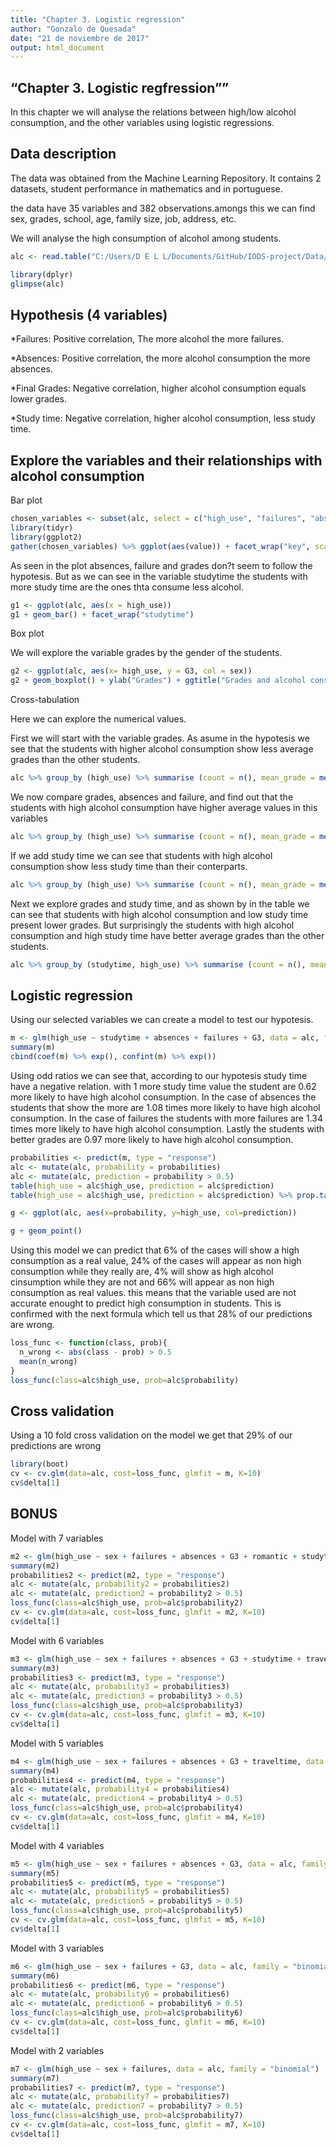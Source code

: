 ```yaml
---
title: "Chapter 3. Logistic regression"
author: "Gonzalo de Quesada"
date: "21 de noviembre de 2017"
output: html_document
---
```

## "Chapter 3. Logistic regfression""

In this chapter we will analyse the relations between high/low alcohol consumption, and the other variables using logistic regressions.

## Data description

The data was obtained from the Machine Learning Repository. It contains 2 datasets, student performance in mathematics and in portuguese. 

the data have 35 variables and 382 observations.amongs this we can find sex, grades, school, age, family size, job, address, etc.

We will analyse the high consumption of alcohol among students.

```r
alc <- read.table("C:/Users/D E L L/Documents/GitHub/IODS-project/Data/alc.csv", header = TRUE, sep = ",")

library(dplyr)
glimpse(alc)
```

## Hypothesis (4 variables)

*Failures: Positive correlation, The more alcohol the more failures.

*Absences: Positive correlation, the more alcohol consumption the more absences.

*Final Grades: Negative correlation, higher alcohol consumption equals lower grades.

*Study time: Negative correlation, higher alcohol consumption, less study time.

## Explore the variables and their relationships with alcohol consumption

Bar plot

```r
chosen_variables <- subset(alc, select = c("high_use", "failures", "absences", "G3", "studytime"))
library(tidyr)
library(ggplot2)
gather(chosen_variables) %>% ggplot(aes(value)) + facet_wrap("key", scales = "free") + geom_bar()
```

As seen in the plot absences, failure and grades don?t seem to follow the hypotesis. But as we can see in the variable studytime the students with more study time are the ones thta consume less alcohol.

```r
g1 <- ggplot(alc, aes(x = high_use))
g1 + geom_bar() + facet_wrap("studytime")
```

Box plot

We will explore the variable grades by the gender of the students.

```r
g2 <- ggplot(alc, aes(x= high_use, y = G3, col = sex))
g2 + geom_boxplot() + ylab("Grades") + ggtitle("Grades and alcohol consumption by gender")
```

Cross-tabulation

Here we can explore the numerical values.

First we will start with the variable grades. As asume in the hypotesis we see that the students with higher alcohol consumption show less average grades than the other students.

```r
alc %>% group_by (high_use) %>% summarise (count = n(), mean_grade = mean (G3))
```

We now compare grades, absences and failure, and find out that the students with high alcohol consumption have higher average values in this variables

```r
alc %>% group_by (high_use) %>% summarise (count = n(), mean_grade = mean (G3), mean_absences = mean(absences), mean_failures = mean(failures))
```

If we add study time we can see that students with high alcohol consumption show less study time than their conterparts.

```r
alc %>% group_by (high_use) %>% summarise (count = n(), mean_grade = mean (G3), mean_absences = mean(absences), mean_failures = mean(failures), mean_studytime = mean(studytime))
```

Next we explore grades and study time, and as shown by in the table we can see that students with high alcohol consumption and low study time present lower grades. But surprisingly the students with high alcohol consumption and high study time have better average grades than the other students.

```r
alc %>% group_by (studytime, high_use) %>% summarise (count = n(), mean_grade = mean (G3))
```

## Logistic regression

Using our selected variables we can create a model to test our hypotesis.

```r
m <- glm(high_use ~ studytime + absences + failures + G3, data = alc, family = "binomial")
summary(m)
cbind(coef(m) %>% exp(), confint(m) %>% exp())
```

Using odd ratios we can see that, according to our hypotesis study time have a negative relation. with 1 more study time value the student are 0.62 more likely to have high alcohol consumption.
In the case of absences the students that show the more are 1.08 times more likely to have high alcohol consumption.
In the case of failures the students with more failures are 1.34 times more likely to have high alcohol consumption.
Lastly the students with better grades are 0.97 more likely to have high alcohol consumption.

```r
probabilities <- predict(m, type = "response")
alc <- mutate(alc, probability = probabilities)
alc <- mutate(alc, prediction = probability > 0.5)
table(high_use = alc$high_use, prediction = alc$prediction) 
table(high_use = alc$high_use, prediction = alc$prediction) %>% prop.table() %>% addmargins()
```

```r
g <- ggplot(alc, aes(x=probability, y=high_use, col=prediction))

g + geom_point()
```

Using this model we can predict that 6% of the cases will show a high consumption as a real value, 24% of the cases will appear as non high consumption while they really are, 4% will show as high alcohol cinsumption while they are not and 66% will appear as non high consumption as real values.
this means that the variable used are not accurate enought to predict high consumption in students. This is confirmed with the next formula which tell us that 28% of our predictions are wrong. 

```r
loss_func <- function(class, prob){
  n_wrong <- abs(class - prob) > 0.5
  mean(n_wrong)
}
loss_func(class=alc$high_use, prob=alc$probability)
```

## Cross validation

Using a 10 fold cross validation on the model we get that 29% of our predictions are wrong

```r
library(boot)
cv <- cv.glm(data=alc, cost=loss_func, glmfit = m, K=10)
cv$delta[1]
```

## BONUS

Model with 7 variables

```r
m2 <- glm(high_use ~ sex + failures + absences + G3 + romantic + studytime + traveltime, data = alc, family = "binomial")
summary(m2)
probabilities2 <- predict(m2, type = "response")
alc <- mutate(alc, probability2 = probabilities2)
alc <- mutate(alc, prediction2 = probability2 > 0.5)
loss_func(class=alc$high_use, prob=alc$probability2)
cv <- cv.glm(data=alc, cost=loss_func, glmfit = m2, K=10)
cv$delta[1]
```

Model with 6 variables

```r
m3 <- glm(high_use ~ sex + failures + absences + G3 + studytime + traveltime, data = alc, family = "binomial")
summary(m3)
probabilities3 <- predict(m3, type = "response")
alc <- mutate(alc, probability3 = probabilities3)
alc <- mutate(alc, prediction3 = probability3 > 0.5)
loss_func(class=alc$high_use, prob=alc$probability3)
cv <- cv.glm(data=alc, cost=loss_func, glmfit = m3, K=10)
cv$delta[1]
```

Model with 5 variables

```r
m4 <- glm(high_use ~ sex + failures + absences + G3 + traveltime, data = alc, family = "binomial")
summary(m4)
probabilities4 <- predict(m4, type = "response")
alc <- mutate(alc, probability4 = probabilities4)
alc <- mutate(alc, prediction4 = probability4 > 0.5)
loss_func(class=alc$high_use, prob=alc$probability4)
cv <- cv.glm(data=alc, cost=loss_func, glmfit = m4, K=10)
cv$delta[1]
```

Model with 4 variables

```r
m5 <- glm(high_use ~ sex + failures + absences + G3, data = alc, family = "binomial")
summary(m5)
probabilities5 <- predict(m5, type = "response")
alc <- mutate(alc, probability5 = probabilities5)
alc <- mutate(alc, prediction5 = probability5 > 0.5)
loss_func(class=alc$high_use, prob=alc$probability5)
cv <- cv.glm(data=alc, cost=loss_func, glmfit = m5, K=10)
cv$delta[1]
```

Model with 3 variables

```r
m6 <- glm(high_use ~ sex + failures + G3, data = alc, family = "binomial")
summary(m6)
probabilities6 <- predict(m6, type = "response")
alc <- mutate(alc, probability6 = probabilities6)
alc <- mutate(alc, prediction6 = probability6 > 0.5)
loss_func(class=alc$high_use, prob=alc$probability6)
cv <- cv.glm(data=alc, cost=loss_func, glmfit = m6, K=10)
cv$delta[1]
```

Model with 2 variables

```r
m7 <- glm(high_use ~ sex + failures, data = alc, family = "binomial")
summary(m7)
probabilities7 <- predict(m7, type = "response")
alc <- mutate(alc, probability7 = probabilities7)
alc <- mutate(alc, prediction7 = probability7 > 0.5)
loss_func(class=alc$high_use, prob=alc$probability7)
cv <- cv.glm(data=alc, cost=loss_func, glmfit = m7, K=10)
cv$delta[1]
```